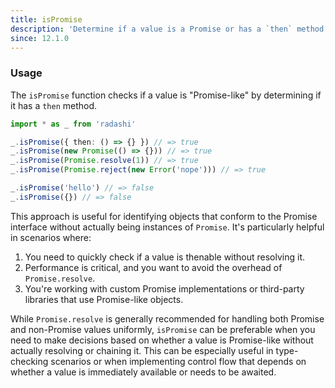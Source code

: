 ```yaml
---
title: isPromise
description: 'Determine if a value is a Promise or has a `then` method'
since: 12.1.0
---
```


### Usage

The `isPromise` function checks if a value is "Promise-like" by determining if it has a `then` method.

```ts twoslash
import * as _ from 'radashi'

_.isPromise({ then: () => {} }) // => true
_.isPromise(new Promise(() => {})) // => true
_.isPromise(Promise.resolve(1)) // => true
_.isPromise(Promise.reject(new Error('nope'))) // => true

_.isPromise('hello') // => false
_.isPromise({}) // => false
```

This approach is useful for identifying objects that conform to the Promise interface without actually being instances of `Promise`. It's particularly helpful in scenarios where:

1. You need to quickly check if a value is thenable without resolving it.
2. Performance is critical, and you want to avoid the overhead of `Promise.resolve`.
3. You're working with custom Promise implementations or third-party libraries that use Promise-like objects.

While `Promise.resolve` is generally recommended for handling both Promise and non-Promise values uniformly, `isPromise` can be preferable when you need to make decisions based on whether a value is Promise-like without actually resolving or chaining it. This can be especially useful in type-checking scenarios or when implementing control flow that depends on whether a value is immediately available or needs to be awaited.
